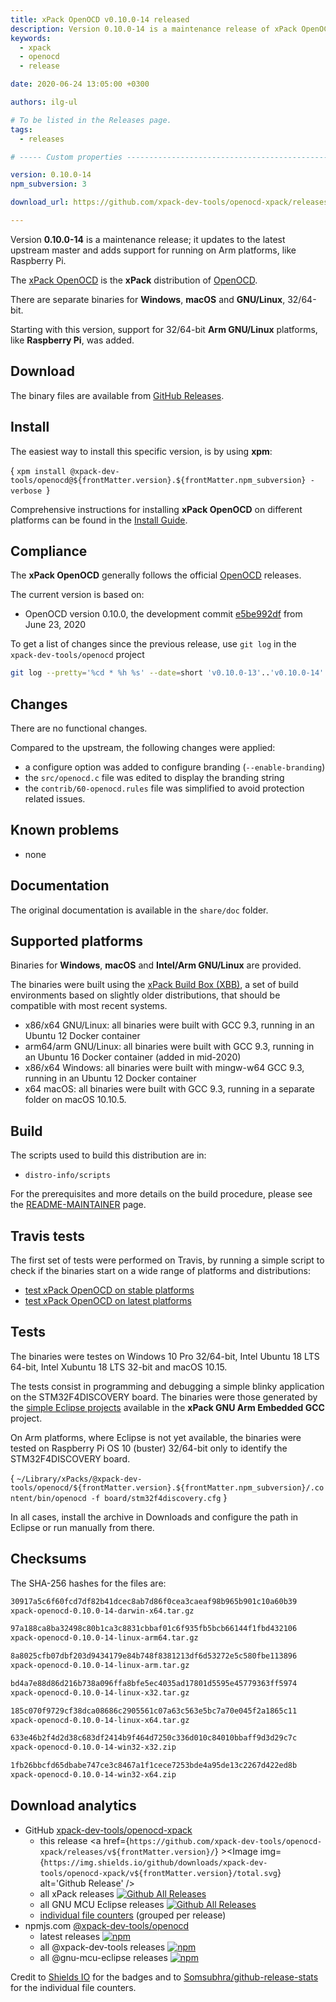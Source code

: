 ```yaml
---
title: xPack OpenOCD v0.10.0-14 released
description: Version 0.10.0-14 is a maintenance release of xPack OpenOCD.
keywords:
  - xpack
  - openocd
  - release

date: 2020-06-24 13:05:00 +0300

authors: ilg-ul

# To be listed in the Releases page.
tags:
  - releases

# ----- Custom properties -----------------------------------------------------

version: 0.10.0-14
npm_subversion: 3

download_url: https://github.com/xpack-dev-tools/openocd-xpack/releases/tag/v0.10.0-14/

---
```


<head><title>{frontMatter.title}</title></head>

Version **0.10.0-14** is a maintenance release; it updates to the latest upstream master and adds support for running on Arm platforms, like Raspberry Pi.

<!-- truncate -->


The [xPack OpenOCD](https://xpack-dev-tools.github.io/openocd-xpack/)
is the **xPack** distribution of
[OpenOCD](https://openocd.org).

There are separate binaries for **Windows**, **macOS** and
**GNU/Linux**, 32/64-bit.

Starting with this version, support for 32/64-bit **Arm GNU/Linux** platforms,
like **Raspberry Pi**, was added.

## Download

The binary files are available from <a href={frontMatter.download_url}>GitHub Releases</a>.

## Install

The easiest way to install this specific version, is by using **xpm**:

<CodeBlock language="console"> {
`xpm install @xpack-dev-tools/openocd@${frontMatter.version}.${frontMatter.npm_subversion} -verbose
`} </CodeBlock>

Comprehensive instructions for installing **xPack OpenOCD** on different platforms
can be found in the [Install Guide](/docs/install/).

## Compliance

The **xPack OpenOCD** generally follows the official
[OpenOCD](https://openocd.org) releases.

The current version is based on:

- OpenOCD version 0.10.0, the development commit
[e5be992df](https://github.com/xpack-dev-tools/openocd/commit/e5be992df1a893e2e865419a02a564d5f9ccd9dd)
from June 23, 2020

To get a list of changes since the previous release, use `git log` in the
`xpack-dev-tools/openocd` project

```sh
git log --pretty='%cd * %h %s' --date=short 'v0.10.0-13'..'v0.10.0-14'
```

## Changes

There are no functional changes.

Compared to the upstream, the following changes were applied:

- a configure option was added to configure branding (`--enable-branding`)
- the `src/openocd.c` file was edited to display the branding string
- the `contrib/60-openocd.rules` file was simplified to avoid protection
  related issues.

## Known problems

- none

## Documentation

The original documentation is available in the `share/doc` folder.

## Supported platforms

Binaries for **Windows**, **macOS** and **Intel/Arm GNU/Linux** are provided.

The binaries were built using the
[xPack Build Box (XBB)](https://github.com/xpack/xpack-build-box), a set
of build environments based on slightly older distributions, that should be
compatible with most recent systems.

- x86/x64 GNU/Linux: all binaries were built with GCC 9.3, running in an
  Ubuntu 12 Docker container
- arm64/arm GNU/Linux: all binaries were built with GCC 9.3, running in an
  Ubuntu 16 Docker container (added in mid-2020)
- x86/x64 Windows: all binaries were built with mingw-w64 GCC 9.3, running in an
  Ubuntu 12 Docker container
- x64 macOS: all binaries were built with GCC 9.3, running in a separate
  folder on macOS 10.10.5.

## Build

The scripts used to build this distribution are in:

- `distro-info/scripts`

For the prerequisites and more details on the build procedure, please see the
[README-MAINTAINER](https://github.com/xpack-dev-tools/openocd-xpack/blob/xpack/README-MAINTAINER.md) page.

## Travis tests

The first set of tests were performed on Travis, by running
a simple script to check if the binaries start on a wide range of
platforms and distributions:

- [test xPack OpenOCD on stable platforms](https://travis-ci.org/github/xpack-dev-tools/openocd-xpack/builds/702320342)
- [test xPack OpenOCD on latest platforms](https://travis-ci.org/github/xpack-dev-tools/openocd-xpack/builds/702325083)

## Tests

The binaries were testes on Windows 10 Pro 32/64-bit, Intel Ubuntu 18 LTS 64-bit,
Intel Xubuntu 18 LTS 32-bit and macOS 10.15.

The tests consist in programming and debugging a simple blinky application
on the STM32F4DISCOVERY board. The binaries were
those generated by the
[simple Eclipse projects](https://github.com/xpack-dev-tools/arm-none-eabi-gcc-xpack/tree/xpack/tests/eclipse)
available in the **xPack GNU Arm Embedded GCC** project.

On Arm platforms, where Eclipse is not yet available, the binaries were
tested on Raspberry Pi OS 10 (buster) 32/64-bit only to identify the STM32F4DISCOVERY board.

<CodeBlock language="sh"> {
`~/Library/xPacks/@xpack-dev-tools/openocd/${frontMatter.version}.${frontMatter.npm_subversion}/.content/bin/openocd -f board/stm32f4discovery.cfg`
} </CodeBlock>

In all cases, install the archive in Downloads and configure the path
in Eclipse or run manually from there.

## Checksums

The SHA-256 hashes for the files are:

```txt
30917a5c6f60fcd7df82b41dcec8ab7d86f0cea3caeaf98b965b901c10a60b39
xpack-openocd-0.10.0-14-darwin-x64.tar.gz

97a188ca8ba32498c80b1ca3c8831cbbaf01c6f935fb5bcb66144f1fbd432106
xpack-openocd-0.10.0-14-linux-arm64.tar.gz

8a8025cfb07dbf203d9434179e84b748f8381213df6d53272e5c580fbe113896
xpack-openocd-0.10.0-14-linux-arm.tar.gz

bd4a7e88d86d216b738a096ffa8bfe5ec4035ad17801d5595e45779363ff5974
xpack-openocd-0.10.0-14-linux-x32.tar.gz

185c070f9729cf38dca08686c2905561c07a63c563e5bc7a70e045f2a1865c11
xpack-openocd-0.10.0-14-linux-x64.tar.gz

633e46b2f4d2d38c683df2414b9f464d7250c336d010c84010bbaff9d3d29c7c
xpack-openocd-0.10.0-14-win32-x32.zip

1fb26bbcfd65dbabe747ce3c8467a1f1cece7253bde4a95de13c2267d422ed8b
xpack-openocd-0.10.0-14-win32-x64.zip
```

## Download analytics

- GitHub [xpack-dev-tools/openocd-xpack](https://github.com/xpack-dev-tools/openocd-xpack/)
  - this release <a href={`https://github.com/xpack-dev-tools/openocd-xpack/releases/v${frontMatter.version}/`} ><Image img={`https://img.shields.io/github/downloads/xpack-dev-tools/openocd-xpack/v${frontMatter.version}/total.svg`} alt='Github Release' /></a>
  - all xPack releases [![Github All Releases](https://img.shields.io/github/downloads/xpack-dev-tools/openocd-xpack/total.svg)](https://github.com/xpack-dev-tools/openocd-xpack/releases/)
  - all GNU MCU Eclipse releases [![Github All Releases](https://img.shields.io/github/downloads/gnu-mcu-eclipse/openocd/total.svg)](https://github.com/gnu-mcu-eclipse/openocd/releases/)
  - [individual file counters](https://somsubhra.github.io/github-release-stats/?username=xpack-dev-tools&repository=openocd-xpack) (grouped per release)
- npmjs.com [@xpack-dev-tools/openocd](https://www.npmjs.com/package/@xpack-dev-tools/openocd)
  - latest releases [![npm](https://img.shields.io/npm/dw/@xpack-dev-tools/openocd.svg)](https://www.npmjs.com/package/@xpack-dev-tools/openocd/)
  - all @xpack-dev-tools releases [![npm](https://img.shields.io/npm/dt/@xpack-dev-tools/openocd.svg)](https://www.npmjs.com/package/@xpack-dev-tools/openocd/)
  - all @gnu-mcu-eclipse releases [![npm](https://img.shields.io/npm/dt/@gnu-mcu-eclipse/openocd.svg)](https://www.npmjs.com/package/@gnu-mcu-eclipse/openocd/)

Credit to [Shields IO](https://shields.io) for the badges and to
[Somsubhra/github-release-stats](https://github.com/Somsubhra/github-release-stats)
for the individual file counters.
